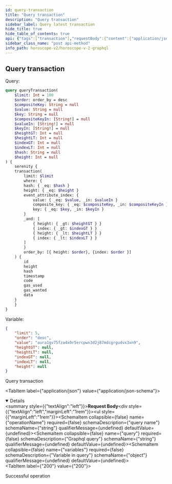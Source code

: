 ```yaml
---
id: query-transaction
title: "Query transaction"
description: "Query transaction"
sidebar_label: Query latest transaction
hide_title: true
hide_table_of_contents: true
api: {"tags":["transaction"],"requestBody":{"content":{"application/json":{"schema":{"type":"object","properties":{"operationName":{"type":"string","example":"queryTransaction","description":"query name"},"query":{"type":"string","example":"query queryTransaction( $limit: Int = 100 $order: order_by = desc $compositeKey: String = null $value: String = null $key: String = null $compositeKeyIn: [String!] = null $valueIn: [String!] = null $keyIn: [String!] = null $heightGT: Int = null $heightLT: Int = null $indexGT: Int = null $indexLT: Int = null $hash: String = null $height: Int = null ) { serenity { transaction( limit: $limit where: { hash: { _eq: $hash } height: { _eq: $height } event_attribute_index: { value: { _eq: $value, _in: $valueIn } composite_key: { _eq: $compositeKey, _in: $compositeKeyIn } key: { _eq: $key, _in: $keyIn } } _and: [ { height: { _gt: $heightGT } } { index: { _gt: $indexGT } } { height: { _lt: $heightLT } } { index: { _lt: $indexLT } } ] } order_by: [{ height: $order}, {index: $order }] ) { id height hash timestamp code gas_used gas_wanted data } } }","description":"Graphql query"},"variables":{"type":"object","description":"Variable in query","example":{"limit":5,"order":"desc","hash":null,"height":null,"compositeKey":null,"value":null}}}}}}},"responses":{"200":{"description":"Successful operation"}},"description":"Query transaction","method":"post","path":"/api/v1/graphiql","servers":[{"url":"https://indexer-v2.dev.aurascan.io"},{"url":"https://indexer-v2.staging.aurascan.io"}],"jsonRequestBodyExample":{"operationName":"queryTransaction","query":"query queryTransaction( $limit: Int = 100 $order: order_by = desc $compositeKey: String = null $value: String = null $key: String = null $compositeKeyIn: [String!] = null $valueIn: [String!] = null $keyIn: [String!] = null $heightGT: Int = null $heightLT: Int = null $indexGT: Int = null $indexLT: Int = null $hash: String = null $height: Int = null ) { serenity { transaction( limit: $limit where: { hash: { _eq: $hash } height: { _eq: $height } event_attribute_index: { value: { _eq: $value, _in: $valueIn } composite_key: { _eq: $compositeKey, _in: $compositeKeyIn } key: { _eq: $key, _in: $keyIn } } _and: [ { height: { _gt: $heightGT } } { index: { _gt: $indexGT } } { height: { _lt: $heightLT } } { index: { _lt: $indexLT } } ] } order_by: [{ height: $order}, {index: $order }] ) { id height hash timestamp code gas_used gas_wanted data } } }","variables":{"limit":5,"order":"desc","hash":null,"height":null,"compositeKey":null,"value":null}},"info":{"title":"Horoscope v2 graphql","version":"1.0.0"},"postman":{"name":"Query transaction","description":{"type":"text/plain"},"url":{"path":["api","v1","graphiql"],"host":["{{baseUrl}}"],"query":[],"variable":[]},"header":[{"key":"Content-Type","value":"application/json"}],"method":"POST","body":{"mode":"raw","raw":"\"\"","options":{"raw":{"language":"json"}}}}}
sidebar_class_name: "post api-method"
info_path: horoscope-v2/horoscope-v-2-graphql
---
```



## Query transaction

Query: 
```graphql
query queryTransaction(
    $limit: Int = 100
    $order: order_by = desc
    $compositeKey: String = null
    $value: String = null
    $key: String = null
    $compositeKeyIn: [String!] = null
    $valueIn: [String!] = null
    $keyIn: [String!] = null
    $heightGT: Int = null
    $heightLT: Int = null
    $indexGT: Int = null
    $indexLT: Int = null
    $hash: String = null
    $height: Int = null
) {
    serenity {
    transaction(
        limit: $limit
        where: {
        hash: { _eq: $hash }
        height: { _eq: $height }
        event_attribute_index: {
            value: { _eq: $value, _in: $valueIn }
            composite_key: { _eq: $compositeKey, _in: $compositeKeyIn }
            key: { _eq: $key, _in: $keyIn }
        }
        _and: [
            { height: { _gt: $heightGT } }
            { index: { _gt: $indexGT } }
            { height: { _lt: $heightLT } }
            { index: { _lt: $indexLT } }
        ]
        }
        order_by: [{ height: $order}, {index: $order }]
    ) {
        id
        height
        hash
        timestamp
        code
        gas_used
        gas_wanted
        data
    }
    }
}
```
Variable:
```json
{
    "limit": 5,
    "order": "desc",
    "value": "aura1gv75fza4x0r5ercpwn3d2j87mdcgrgudvx3xn9",
    "heightGT": null,
    "heightLT": null,
    "indexGT": null,
    "indexLT": null,
    "height": null
}
```
Query transaction

<MimeTabs><TabItem label={"application/json"} value={"application/json-schema"}><details style={{}} data-collapsed={false} open={true}><summary style={{"textAlign":"left"}}><strong>Request Body</strong></summary><div style={{"textAlign":"left","marginLeft":"1rem"}}></div><ul style={{"marginLeft":"1rem"}}><SchemaItem collapsible={false} name={"operationName"} required={false} schemaDescription={"query name"} schemaName={"string"} qualifierMessage={undefined} defaultValue={undefined}></SchemaItem><SchemaItem collapsible={false} name={"query"} required={false} schemaDescription={"Graphql query"} schemaName={"string"} qualifierMessage={undefined} defaultValue={undefined}></SchemaItem><SchemaItem collapsible={false} name={"variables"} required={false} schemaDescription={"Variable in query"} schemaName={"object"} qualifierMessage={undefined} defaultValue={undefined}></SchemaItem></ul></details></TabItem></MimeTabs><div><ApiTabs><TabItem label={"200"} value={"200"}><div>

Successful operation

</div><div></div></TabItem></ApiTabs></div>
      